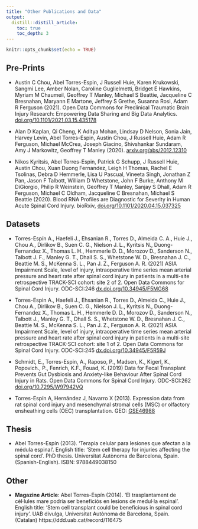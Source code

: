 ```yaml
---
title: "Other Publications and Data"
output:
  distill::distill_article:
    toc: true
    toc_depth: 3
---
```


```r
knitr::opts_chunk$set(echo = TRUE)
```

## Pre-Prints

* Austin C Chou, Abel Torres-Espin, J Russell Huie, Karen Krukowski, Sangmi Lee, Amber Nolan, Caroline Guglielmetti, Bridget E Hawkins, Myriam M Chaumeil, Geoffrey T Manley, Michael S Beattie, Jacqueline C Bresnahan, Maryann E Martone, Jeffrey S Grethe, Susanna Rosi, Adam R Ferguson (2021). Open Data Commons for Preclinical Traumatic Brain Injury Research: Empowering Data Sharing and Big Data Analytics. [doi.org/10.1101/2021.03.15.435178](https://doi.org/10.1101/2021.03.15.435178) 

* Alan D Kaplan, Qi Cheng, K Aditya Mohan, Lindsay D Nelson, Sonia Jain, Harvey Levin, Abel Torres-Espin, Austin Chou, J Russell Huie, Adam R Ferguson, Michael McCrea, Joseph Giacino, Shivshankar Sundaram, Amy J Markowitz, Geoffrey T Manley (2020). [arxiv.org/abs/2012.12310](https://arxiv.org/abs/2012.12310)

* Nikos Kyritsis, Abel Torres-Espin, Patrick G Schupp, J Russell Huie, Austin Chou, Xuan Duong Fernandez, Leigh H Thomas, Rachel E Tsolinas, Debra D Hemmerle, Lisa U Pascual, Vineeta Singh, Jonathan Z Pan, Jason F Talbott, William D Whetstone, John F Burke, Anthony M DiGiorgio, Philip R Weinstein, Geoffrey T Manley, Sanjay S Dhall, Adam R Ferguson, Michael C Oldham, Jacqueline C Bresnahan, Michael S Beattie (2020). Blood RNA Profiles are Diagnostic for Severity in Human Acute Spinal Cord Injury. bioRxiv, [doi.org/10.1101/2020.04.15.037325](https://doi.org/10.1101/2020.04.15.037325)

## Datasets

* Torres-Espín A., Haefeli J., Ehsanian R., Torres D., Almeida C. A., Huie J., Chou A., Dirlikov B., Suen C. G., Nielson J. L., Kyritsis N., Duong-Fernandez X., Thomas L. H., Hemmerle D. D., Morozov D., Sanderson N., Talbott J. F., Manley G. T., Dhall S. S., Whetstone W. D., Bresnahan J. C., Beattie M. S., McKenna S. L., Pan J. Z., Ferguson A. R. (2021) ASIA Impairment Scale, level of injury, intraoperative time series mean arterial pressure and heart rate after spinal cord injury in patients in a multi-site retrospective TRACK-SCI cohort: site 2 of 2. Open Data Commons for Spinal Cord Injury. ODC-SCI:246 [dx.doi.org/10.34945/F5MG68](http://dx.doi.org/10.34945/F5MG68)

* Torres-Espin A., Haefeli J., Ehsanian R., Torres D., Almeida C., Huie J., Chou A., Dirlikov B., Suen C. G., Nielson J. L., Kyritsis N., Duong-Fernandez X., Thomas L. H., Hemmerle D. D., Morozov D., Sanderson N., Talbott J., Manley G. T., Dhall S. S., Whetstone W. D., Bresnahan J. C., Beattie M. S., McKenna S. L., Pan J. Z., Ferguson A. R. (2021) ASIA Impairment Scale, level of injury, intraoperative time series mean arterial pressure and heart rate after spinal cord injury in patients in a multi-site retrospective TRACK-SCI cohort: site 1 of 2. Open Data Commons for Spinal Cord Injury. ODC-SCI:245 [dx.doi.org/10.34945/F5R59J](http://dx.doi.org/10.34945/F5R59J)

* Schmidt, E., Torres-Espin, A., Raposo, P., Madsen, K., Kigerl, K., Popovich., P., Fenrich, K.F., Fouad, K. (2019) Data for Fecal Transplant Prevents Gut Dysbiosis and Anxiety-like Behaviour After Spinal Cord Injury in Rats. Open Data Commons for Spinal Cord Injury. ODC-SCI:262 [doi.org/10.7295/W97942VQ](http://doi.org/10.7295/W97942VQ)

* Torres-Espín A, Hernández J, Navarro X (2013). Expression data from rat spinal cord injury and mesenchymal stromal cells (MSC) or olfactory ensheathing cells (OEC) transplantation. GEO: [GSE46988](https://www.ncbi.nlm.nih.gov/geo/query/acc.cgi?acc=GSE46988)

## Thesis

* Abel Torres-Espín (2013). ‘Terapia celular para lesiones que afectan a la médula espinal’. English title: ‘Stem cell therapy for injuries affecting the spinal cord’. PhD thesis. Universitat Autònoma de Barcelona, Spain. (Spanish-English). ISBN: 9788449038150

## Other

* **Magazine Article**: Abel Torres-Espín (2014). ‘El trasplantament de cèl·lules mare podria ser beneficiós en lesions de medul·la espinal’. English title: ‘Stem cell transplant could be beneficious in spinal cord injury’. UAB divulga, Universitat Autònoma de Barcelona, Spain. (Catalan) https://ddd.uab.cat/record/116475